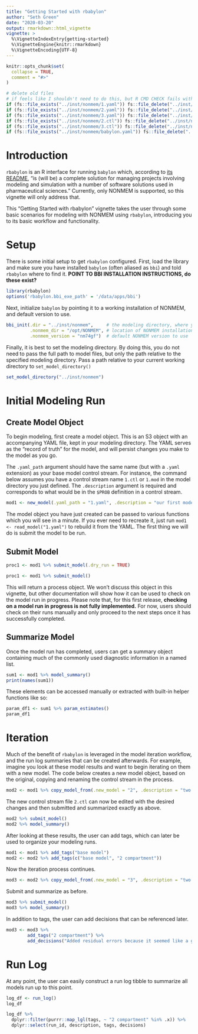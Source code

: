 ```yaml
---
title: "Getting Started with rbabylon"
author: "Seth Green"
date: "2020-03-20"
output: rmarkdown::html_vignette
vignette: >
  %\VignetteIndexEntry{getting-started}
  %\VignetteEngine{knitr::rmarkdown}
  %\VignetteEncoding{UTF-8}
---
```


```r
knitr::opts_chunk$set(
  collapse = TRUE,
  comment = "#>"
)
```

```r
# delete old files
# if feels like I shouldn't need to do this, but R CMD CHECK fails without it
if (fs::file_exists("../inst/nonmem/1.yaml")) fs::file_delete("../inst/nonmem/1.yaml")
if (fs::file_exists("../inst/nonmem/2.yaml")) fs::file_delete("../inst/nonmem/2.yaml")
if (fs::file_exists("../inst/nonmem/3.yaml")) fs::file_delete("../inst/nonmem/3.yaml")
if (fs::file_exists("../inst/nonmem/2.ctl")) fs::file_delete("../inst/nonmem/2.ctl")
if (fs::file_exists("../inst/nonmem/3.ctl")) fs::file_delete("../inst/nonmem/3.ctl")
if (fs::file_exists("../inst/nonmem/babylon.yaml")) fs::file_delete("../inst/nonmem/babylon.yaml")
```

# Introduction

`rbabylon` is an R interface for running `babylon` which, according to [its README](https://github.com/metrumresearchgroup/babylon/), "is (will be) a complete solution for managing projects involving modeling and simulation with a number of software solutions used in pharmaceutical sciences." Currently, only NONMEM is supported, so this vignette will only address that. 

This "Getting Started with rbabylon" vignette takes the user through some basic scenarios for modeling with NONMEM using `rbabylon`, introducing you to its basic workflow and functionality. 

# Setup

There is some initial setup to get `rbabylon` configured. First, load the library and make sure you have installed `babylon` (often aliased as `bbi`) and told `rbabylon` where to find it. **POINT TO BBI INSTALLATION INSTRUCTIONS, do these exist?**

```r
library(rbabylon)
options('rbabylon.bbi_exe_path' = '/data/apps/bbi')
```

Next, initialize `babylon` by pointing it to a working installation of NONMEM, and default version to use.

```r
bbi_init(.dir = "../inst/nonmem",     # the modeling directory, where your control streams will be
         .nonmem_dir = "/opt/NONMEM", # location of NONMEM installation
         .nonmem_version = "nm74gf")  # default NONMEM version to use
```

Finally, it is best to set the modeling directory. By doing this, you do not need to pass the full path to model files, but only the path relative to the specified modeling directory. Pass a path relative to your current working directory to `set_model_directory()`

```r
set_model_directory("../inst/nonmem")
```

# Initial Modeling Run

## Create Model Object
To begin modeling, first create a model object. This is an S3 object with an accompanying YAML file, kept in your modeling directory. The YAML serves as the "record of truth" for the model, and will persist changes you make to the model as you go.

The `.yaml_path` argument should have the same name (but with a `.yaml` extension) as your base model control stream. For instance, the command below assumes you have a control stream name `1.ctl` or `1.mod` in the model directory you just defined. The `.description` argument is required and corresponds to what would be in the `$PROB` definition in a control stream.

```r
mod1 <- new_model(.yaml_path = "1.yaml", .description = "our first model")
```

The model object you have just created can be passed to various functions which you will see in a minute. If you ever need to recreate it, just run `mod1 <- read_model("1.yaml")` to rebuild it from the YAML. The first thing we will do is submit the model to be run.

## Submit Model

```r
proc1 <- mod1 %>% submit_model(.dry_run = TRUE)
```

```r
proc1 <- mod1 %>% submit_model()
```

This will return a process object. We won't discuss this object in this vignette, but other documentation will show how it can be used to check on the model run in progress. Please note that, for this first release, **checking on a model run in progress is not fully implemented.** For now, users should check on their runs manually and only proceed to the next steps once it has successfully completed. 

## Summarize Model
Once the model run has completed, users can get a summary object containing much of the commonly used diagnostic information in a named list.

```r
sum1 <- mod1 %>% model_summary()
print(names(sum1))
```

These elements can be accessed manually or extracted with built-in helper functions like so:

```r
param_df1 <- sum1 %>% param_estimates()
param_df1
```

# Iteration

Much of the benefit of `rbabylon` is leveraged in the model iteration workflow, and the run log summaries that can be created afterwards. For example, imagine you look at these model results and want to begin iterating on them with a new model. The code below creates a new model object, based on the original, copying and renaming the control stream in the process.

```r
mod2 <- mod1 %>% copy_model_from(.new_model = "2", .description = "two compartment base model")
```

The new control stream file `2.ctl` can now be edited with the desired changes and then submitted and summarized exactly as above.

```r
mod2 %>% submit_model()
mod2 %>% model_summary()
```

After looking at these results, the user can add tags, which can later be used to organize your modeling runs.

```r
mod1 <- mod1 %>% add_tags("base model")
mod2 <- mod2 %>% add_tags(c("base model", "2 compartment"))
```

Now the iteration process continues. 

```r
mod3 <- mod2 %>% copy_model_from(.new_model = "3", .description = "two compartment with residual errors")
```

Submit and summarize as before.

```r
mod3 %>% submit_model()
mod3 %>% model_summary()
```

In addition to tags, the user can add decisions that can be referenced later.

```r
mod3 <- mod3 %>% 
        add_tags("2 compartment") %>%
        add_decisions("Added residual errors because it seemed like a good idea.")
```

# Run Log

At any point, the user can easily construct a run log tibble to summarize all models run up to this point.

```r
log_df <- run_log()
log_df
```


```r
log_df %>% 
  dplyr::filter(purrr::map_lgl(tags, ~ "2 compartment" %in% .x)) %>%
  dplyr::select(run_id, description, tags, decisions)
```

